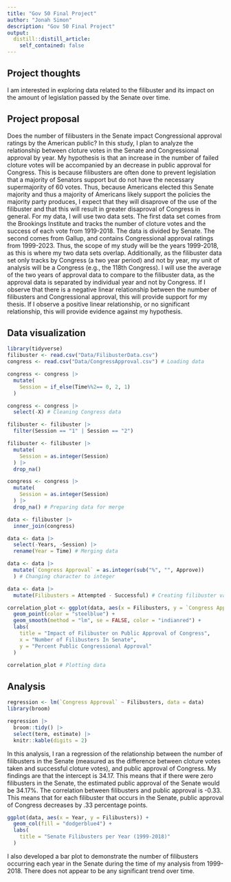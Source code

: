 ```yaml
---
title: "Gov 50 Final Project"
author: "Jonah Simon"
description: "Gov 50 Final Project"
output:
  distill::distill_article:
    self_contained: false
---
```


## Project thoughts

I am interested in exploring data related to the filibuster and its impact on the amount of legislation passed by the Senate over time.

## Project proposal

Does the number of filibusters in the Senate impact Congressional approval ratings by the American public? In this study, I plan to analyze the relationship between cloture votes in the Senate and Congressional approval by year. My hypothesis is that an increase in the number of failed cloture votes will be accompanied by an decrease in public approval for Congress. This is because filibusters are often done to prevent legislation that a majority of Senators support but do not have the necessary supermajority of 60 votes. Thus, because Americans elected this Senate majority and thus a majority of Americans likely support the policies the majority party produces, I expect that they will disaprove of the use of the filibuster and that this will result in greater disaproval of Congress in general. For my data, I will use two data sets. The first data set comes from the Brookings Institute and tracks the number of cloture votes and the success of each vote from 1919-2018. The data is divided by Senate. The second comes from Gallup, and contains Congressional approval ratings from 1999-2023. Thus, the scope of my study will be the years 1999-2018, as this is where my two data sets overlap. Additionally, as the filibuster data set only tracks by Congress (a two year period) and not by year, my unit of analysis will be a Congress (e.g., the 118th Congress). I will use the average of the two years of approval data to compare to the filibuster data, as the approval data is separated by individual year and not by Congress. If I observe that there is a negative linear relationship between the number of filibusters and Congressional approval, this will provide support for my thesis. If I observe a positive linear relationship, or no significant relationship, this will provide evidence against my hypothesis.

## Data visualization

```r
library(tidyverse)
filibuster <- read.csv("Data/FilibusterData.csv")
congress <- read.csv("Data/CongressApproval.csv") # Loading data
```

```r
congress <- congress |>
  mutate(
    Session = if_else(Time%%2== 0, 2, 1)
  )

congress <- congress |>
  select(-X) # Cleaning Congress data 
```

```r
filibuster <- filibuster |>
  filter(Session == "1" | Session == "2")

filibuster <- filibuster |>
  mutate(
    Session = as.integer(Session)
  ) |>
  drop_na()

congress <- congress |>
  mutate(
    Session = as.integer(Session)
  ) |>
  drop_na() # Preparing data for merge
```


```r
data <- filibuster |>
  inner_join(congress)

data <- data |>
  select(-Years, -Session) |>
  rename(Year = Time) # Merging data
```

```r
data <- data |>
  mutate(`Congress Approval` = as.integer(sub("%", "", Approve))
  ) # Changing character to integer
```

```r
data <- data |>
  mutate(Filibusters = Attempted - Successful) # Creating filibuster variable
```


```r
correlation_plot <- ggplot(data, aes(x = Filibusters, y = `Congress Approval`)) +
  geom_point(color = "steelblue") +
  geom_smooth(method = "lm", se = FALSE, color = "indianred") +
  labs(
    title = "Impact of Filibuster on Public Approval of Congress",
    x = "Number of Filibusters In Senate",
    y = "Percent Public Congressional Approval"
  )

correlation_plot # Plotting data
```

## Analysis

```r
regression <- lm(`Congress Approval` ~ Filibusters, data = data)
library(broom)

regression |>
  broom::tidy() |>
  select(term, estimate) |>  
  knitr::kable(digits = 2)
```

In this analysis, I ran a regression of the relationship between the number of filibusters in the Senate (measured as the difference between cloture votes taken and successful cloture votes), and public approval of Congress. My findings are that the intercept is 34.17. This means that if there were zero filibusters in the Senate, the estimated public approval of the Senate would be 34.17%. The correlation between filibusters and public approval is -0.33. This means that for each filibuster that occurs in the Senate, public approval of Congress decreases by .33 percentage points. 

```r
ggplot(data, aes(x = Year, y = Filibusters)) +
  geom_col(fill = "dodgerblue4") +
  labs(
    title = "Senate Filibusters per Year (1999-2018)"
  )
```

I also developed a bar plot to demonstrate the number of filibusters occurring each year in the Senate during the time of my analysis from 1999-2018. There does not appear to be any significant trend over time.